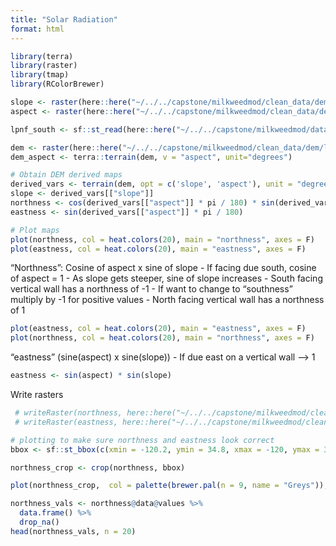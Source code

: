 ```yaml
---
title: "Solar Radiation"
format: html
---
```


```r
library(terra)
library(raster)
library(tmap)
library(RColorBrewer)
```

```r
slope <- raster(here::here("~/../../capstone/milkweedmod/clean_data/dem/lpnf_slope.tif"))
aspect <- raster(here::here("~/../../capstone/milkweedmod/clean_data/dem/lpnf_aspect.tif"))

lpnf_south <- sf::st_read(here::here("~/../../capstone/milkweedmod/data/lpnf_boundary_data/lpnf_boundary_south/lpnf_boundary_south.shp"))

dem <- raster(here::here("~/../../capstone/milkweedmod/clean_data/dem/lpnf_dem.tif"))
dem_aspect <- terra::terrain(dem, v = "aspect", unit="degrees")

```


```r
# Obtain DEM derived maps
derived_vars <- terrain(dem, opt = c('slope', 'aspect'), unit = "degrees")
slope <- derived_vars[["slope"]]
northness <- cos(derived_vars[["aspect"]] * pi / 180) * sin(derived_vars[["slope"]] * pi / 180)
eastness <- sin(derived_vars[["aspect"]] * pi / 180)

# Plot maps
plot(northness, col = heat.colors(20), main = "northness", axes = F)
plot(eastness, col = heat.colors(20), main = "eastness", axes = F)
```


“Northness”: Cosine of aspect x sine of slope
- If facing due south, cosine of aspect = 1
- As slope gets steeper, sine of slope increases
- South facing vertical wall has a northness of -1
- If want to change to “southness” multiply by -1 for positive values
- North facing vertical wall has a northness of 1

```r
plot(eastness, col = heat.colors(20), main = "eastness", axes = F)
plot(northness, col = heat.colors(20), main = "northness", axes = F)

```

“eastness” (sine(aspect) x sine(slope))
- If due east on a vertical wall –> 1

```r
eastness <- sin(aspect) * sin(slope)
```

Write rasters
```r
 # writeRaster(northness, here::here("~/../../capstone/milkweedmod/clean_data/dem/northness.tif"), overwrite=TRUE)
 # writeRaster(eastness, here::here("~/../../capstone/milkweedmod/clean_data/dem/eastness.tif"), overwrite=TRUE)
```


```r
# plotting to make sure northness and eastness look correct
bbox <- sf::st_bbox(c(xmin = -120.2, ymin = 34.8, xmax = -120, ymax = 35),  crs = sf::st_crs(4326))

northness_crop <- crop(northness, bbox)

plot(northness_crop,  col = palette(brewer.pal(n = 9, name = "Greys")), main = "northness")
```


```r
northness_vals <- northness@data@values %>% 
  data.frame() %>%
  drop_na()
head(northness_vals, n = 20)
```

